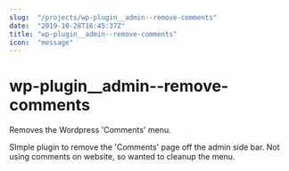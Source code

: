 ```yaml
---
slug:  "/projects/wp-plugin__admin--remove-comments"
date:  "2019-10-28T16:45:37Z"
title: "wp-plugin__admin--remove-comments"
icon:  "message"
---
```


# wp-plugin__admin--remove-comments
Removes the Wordpress 'Comments' menu.

SImple plugin to remove the 'Comments' page off the admin side bar. Not using comments on website, so wanted to cleanup the menu.

